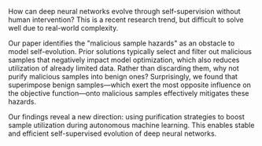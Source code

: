 How can deep neural networks evolve through self-supervision without human intervention? This is a recent research trend, but difficult to solve well due to real-world complexity.

Our paper identifies the "malicious sample hazards" as an obstacle to model self-evolution. Prior solutions typically select and filter out malicious samples that negatively impact model optimization, which also reduces utilization of already limited data. Rather than discarding them, why not purify malicious samples into benign ones? Surprisingly, we found that superimpose benign samples—which exert the most opposite influence on the objective function—onto malicious samples effectively mitigates these hazards. 

Our findings reveal a new direction: using purification strategies to boost sample utilization during autonomous machine learning. This enables stable and efficient self-supervised evolution of deep neural networks.
